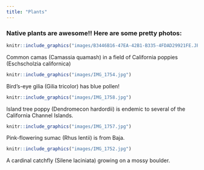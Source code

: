 ```yaml
---
title: "Plants"
---
```

### Native plants are awesome!! Here are some pretty photos:


```r
knitr::include_graphics("images/B3446B16-47EA-42B1-B335-4FDAD29921FE.JPG")
```
Common camas (Camassia quamash) in a field of California poppies (Eschscholzia californica)


```r
knitr::include_graphics("images/IMG_1754.jpg")
```
Bird's-eye gilia (Gilia tricolor) has blue pollen!


```r
knitr::include_graphics("images/IMG_1758.jpg")
```
Island tree poppy (Dendromecon hardordii) is endemic to several of the California Channel Islands. 

```r
knitr::include_graphics("images/IMG_1757.jpg")
```
Pink-flowering sumac (Rhus lentii) is from Baja.

```r
knitr::include_graphics("images/IMG_1752.jpg")
```
A cardinal catchfly (Silene laciniata) growing on a mossy boulder.
